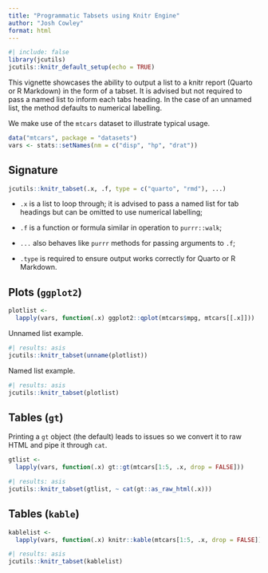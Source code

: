 ```yaml
---
title: "Programmatic Tabsets using Knitr Engine"
author: "Josh Cowley"
format: html
---
```


```r
#| include: false
library(jcutils)
jcutils::knitr_default_setup(echo = TRUE)
```

This vignette showcases the ability to output a list to a knitr report 
    (Quarto or R Markdown) in the form of a tabset.
It is advised but not required to pass a named list to inform each tabs heading.
In the case of an unnamed list, the method defaults to numerical labelling.

We make use of the `mtcars` dataset to illustrate typical usage.

```r
data("mtcars", package = "datasets")
vars <- stats::setNames(nm = c("disp", "hp", "drat"))
```

## Signature

```.r
jcutils::knitr_tabset(.x, .f, type = c("quarto", "rmd"), ...)
```

- `.x` is a list to loop through; it is advised to pass a named list for tab 
  headings but can be omitted to use numerical labelling;
  
- `.f` is a function or formula similar in operation to `purrr::walk`;

- `...` also behaves like `purrr` methods for passing arguments to `.f`;

- `.type` is required to ensure output works correctly for Quarto or R Markdown.

## Plots (`ggplot2`)

```r
plotlist <- 
  lapply(vars, function(.x) ggplot2::qplot(mtcars$mpg, mtcars[[.x]]))
```

Unnamed list example.

```r
#| results: asis
jcutils::knitr_tabset(unname(plotlist))
```

Named list example.

```r
#| results: asis
jcutils::knitr_tabset(plotlist)
```

## Tables (`gt`)

Printing a `gt` object (the default) leads to issues so we convert it to raw
    HTML and pipe it through `cat`.

```r
gtlist <- 
  lapply(vars, function(.x) gt::gt(mtcars[1:5, .x, drop = FALSE]))
```

```r
#| results: asis
jcutils::knitr_tabset(gtlist, ~ cat(gt::as_raw_html(.x)))
```

## Tables (`kable`)

```r
kablelist <-
  lapply(vars, function(.x) knitr::kable(mtcars[1:5, .x, drop = FALSE]))
```

```r
#| results: asis
jcutils::knitr_tabset(kablelist)
```
